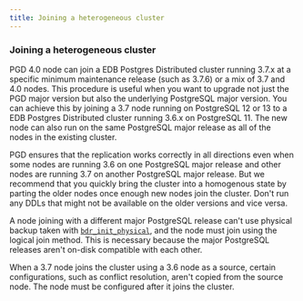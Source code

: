 ```yaml
---
title: Joining a heterogeneous cluster
---
```


### Joining a heterogeneous cluster

PGD 4.0 node can join a EDB Postgres Distributed cluster running 3.7.x at a specific
minimum maintenance release (such as 3.7.6) or a mix of 3.7 and 4.0 nodes.
This procedure is useful when you want to upgrade not just the PGD
major version but also the underlying PostgreSQL major
version. You can achieve this by joining a 3.7 node running on
PostgreSQL 12 or 13 to a EDB Postgres Distributed cluster running 3.6.x on
PostgreSQL 11. The new node can also
run on the same PostgreSQL major release as all of the nodes in the
existing cluster.

PGD ensures that the replication works correctly in all directions
even when some nodes are running 3.6 on one PostgreSQL major release and
other nodes are running 3.7 on another PostgreSQL major release. But
we recommend that you quickly bring the cluster into a
homogenous state by parting the older nodes once enough new nodes
join the cluster. Don't run any DDLs that might
not be available on the older versions and vice versa.

A node joining with a different major PostgreSQL release can't use
physical backup taken with [`bdr_init_physical`](/pgd/latest/reference/nodes#bdr_init_physical), and the node must join
using the logical join method. This is necessary because the major
PostgreSQL releases aren't on-disk compatible with each other.

When a 3.7 node joins the cluster using a 3.6 node as a
source, certain configurations, such as conflict resolution,
aren't copied from the source node. The node must be configured
after it joins the cluster.